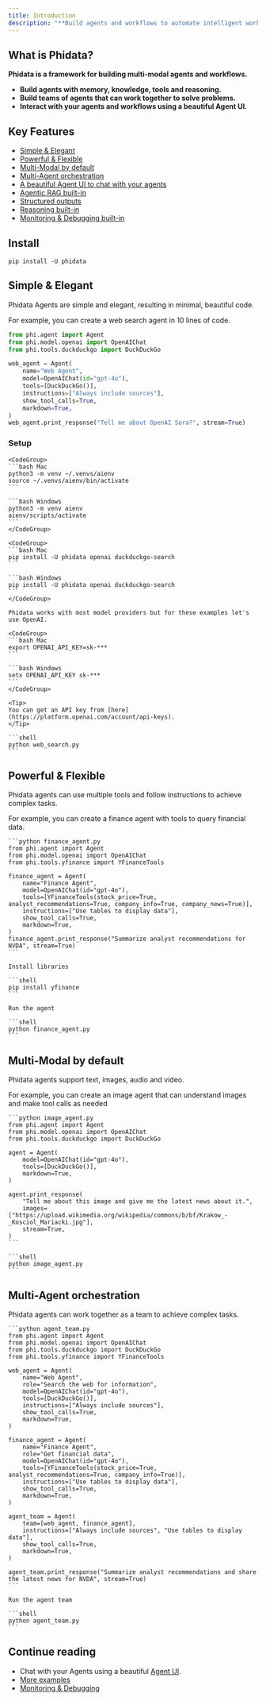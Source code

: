 ```yaml
---
title: Introduction
description: "**Build agents and workflows to automate intelligent work.**"
---
```


## What is Phidata?

**Phidata is a framework for building multi-modal agents and workflows.**

- **Build agents with memory, knowledge, tools and reasoning.**
- **Build teams of agents that can work together to solve problems.**
- **Interact with your agents and workflows using a beautiful Agent UI.**

## Key Features

- [Simple & Elegant](#simple-and-elegant)
- [Powerful & Flexible](#powerful-and-flexible)
- [Multi-Modal by default](#multi-modal-by-default)
- [Multi-Agent orchestration](#multi-agent-orchestration)
- [A beautiful Agent UI to chat with your agents](/agent-ui)
- [Agentic RAG built-in](/more-examples#agentic-rag)
- [Structured outputs](/more-examples#structured-outputs)
- [Reasoning built-in](/more-examples#reasoning-agent)
- [Monitoring & Debugging built-in](/monitoring)

## Install

```shell
pip install -U phidata
```

## Simple & Elegant

Phidata Agents are simple and elegant, resulting in minimal, beautiful code.

For example, you can create a web search agent in 10 lines of code.

```python web_search.py
from phi.agent import Agent
from phi.model.openai import OpenAIChat
from phi.tools.duckduckgo import DuckDuckGo

web_agent = Agent(
    name="Web Agent",
    model=OpenAIChat(id="gpt-4o"),
    tools=[DuckDuckGo()],
    instructions=["Always include sources"],
    show_tool_calls=True,
    markdown=True,
)
web_agent.print_response("Tell me about OpenAI Sora?", stream=True)
```

### Setup

<Steps>
  <Step title="Setup your virtual environment">

    <CodeGroup>
    ```bash Mac
    python3 -m venv ~/.venvs/aienv
    source ~/.venvs/aienv/bin/activate
    ```

    ```bash Windows
    python3 -m venv aienv
    aienv/scripts/activate
    ```
    </CodeGroup>

  </Step>
  <Step title="Install libraries">

    <CodeGroup>
    ```bash Mac
    pip install -U phidata openai duckduckgo-search
    ```

    ```bash Windows
    pip install -U phidata openai duckduckgo-search
    ```
    </CodeGroup>

  </Step>
  <Step title="Export your OpenAI key">

    Phidata works with most model providers but for these examples let's use OpenAI.

    <CodeGroup>
    ```bash Mac
    export OPENAI_API_KEY=sk-***
    ```

    ```bash Windows
    setx OPENAI_API_KEY sk-***
    ```
    </CodeGroup>

    <Tip>
    You can get an API key from [here](https://platform.openai.com/account/api-keys).
    </Tip>
  </Step>
  <Step title="Run the agent">

    ```shell
    python web_search.py
    ```

  </Step>
</Steps>

## Powerful & Flexible

Phidata agents can use multiple tools and follow instructions to achieve complex tasks.

For example, you can create a finance agent with tools to query financial data.

<Steps>
  <Step title="Create a finance agent">

    ```python finance_agent.py
    from phi.agent import Agent
    from phi.model.openai import OpenAIChat
    from phi.tools.yfinance import YFinanceTools

    finance_agent = Agent(
        name="Finance Agent",
        model=OpenAIChat(id="gpt-4o"),
        tools=[YFinanceTools(stock_price=True, analyst_recommendations=True, company_info=True, company_news=True)],
        instructions=["Use tables to display data"],
        show_tool_calls=True,
        markdown=True,
    )
    finance_agent.print_response("Summarize analyst recommendations for NVDA", stream=True)
    ```

  </Step>
  <Step title="Run the agent">

    Install libraries

    ```shell
    pip install yfinance
    ```

    Run the agent

    ```shell
    python finance_agent.py
    ```

  </Step>
</Steps>

## Multi-Modal by default

Phidata agents support text, images, audio and video.

For example, you can create an image agent that can understand images and make tool calls as needed

<Steps>
  <Step title="Create an image agent">

    ```python image_agent.py
    from phi.agent import Agent
    from phi.model.openai import OpenAIChat
    from phi.tools.duckduckgo import DuckDuckGo

    agent = Agent(
        model=OpenAIChat(id="gpt-4o"),
        tools=[DuckDuckGo()],
        markdown=True,
    )

    agent.print_response(
        "Tell me about this image and give me the latest news about it.",
        images=["https://upload.wikimedia.org/wikipedia/commons/b/bf/Krakow_-_Kosciol_Mariacki.jpg"],
        stream=True,
    )
    ```

  </Step>
  <Step title="Run the agent">

    ```shell
    python image_agent.py
    ```

  </Step>
</Steps>


## Multi-Agent orchestration

Phidata agents can work together as a team to achieve complex tasks.

<Steps>
  <Step title="Create an agent team">

    ```python agent_team.py
    from phi.agent import Agent
    from phi.model.openai import OpenAIChat
    from phi.tools.duckduckgo import DuckDuckGo
    from phi.tools.yfinance import YFinanceTools

    web_agent = Agent(
        name="Web Agent",
        role="Search the web for information",
        model=OpenAIChat(id="gpt-4o"),
        tools=[DuckDuckGo()],
        instructions=["Always include sources"],
        show_tool_calls=True,
        markdown=True,
    )

    finance_agent = Agent(
        name="Finance Agent",
        role="Get financial data",
        model=OpenAIChat(id="gpt-4o"),
        tools=[YFinanceTools(stock_price=True, analyst_recommendations=True, company_info=True)],
        instructions=["Use tables to display data"],
        show_tool_calls=True,
        markdown=True,
    )

    agent_team = Agent(
        team=[web_agent, finance_agent],
        instructions=["Always include sources", "Use tables to display data"],
        show_tool_calls=True,
        markdown=True,
    )

    agent_team.print_response("Summarize analyst recommendations and share the latest news for NVDA", stream=True)
    ```

  </Step>
  <Step title="Run the agent team">

    Run the agent team

    ```shell
    python agent_team.py
    ```

  </Step>
</Steps>

## Continue reading

- Chat with your Agents using a beautiful [Agent UI](/agent-ui).
- [More examples](/more-examples)
- [Monitoring & Debugging](/monitoring)
